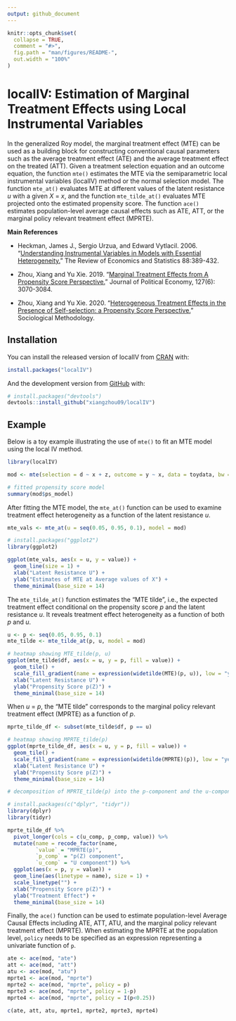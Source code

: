 ```yaml
---
output: github_document
---
```


<!-- README.md is generated from README.Rmd. Please edit that file -->

```r
knitr::opts_chunk$set(
  collapse = TRUE,
  comment = "#>",
  fig.path = "man/figures/README-",
  out.width = "100%"
)
```

# localIV: Estimation of Marginal Treatment Effects using Local Instrumental Variables

In the generalized Roy model, the marginal treatment effect (MTE) can be used as a building block
for constructing conventional causal parameters such as the average treatment effect (ATE) and
the average treatment effect on the treated (ATT). Given a treatment selection equation and an
outcome equation, the function `mte()` estimates the MTE via the semiparametric local instrumental
variables (localIV) method or the normal selection model. The function `mte_at()` evaluates MTE at
different values of the latent resistance *u* with a given *X* = *x*, and the function `mte_tilde_at()`
evaluates MTE projected onto the estimated propensity score. The function `ace()` estimates
population-level average causal effects such as ATE, ATT, or the marginal policy relevant treatment
effect (MPRTE).

**Main References**

- Heckman, James J., Sergio Urzua, and Edward Vytlacil. 2006. "[Understanding Instrumental Variables in Models with Essential Heterogeneity.](https://www.mitpressjournals.org/doi/abs/10.1162/rest.88.3.389)" The Review of Economics and Statistics 88:389-432.

- Zhou, Xiang and Yu Xie. 2019. "[Marginal Treatment Effects from A Propensity Score Perspective.](https://www.journals.uchicago.edu/doi/abs/10.1086/702172)" Journal of Political Economy, 127(6): 3070-3084.

- Zhou, Xiang and Yu Xie. 2020. "[Heterogeneous Treatment Effects in the Presence of Self-selection: a Propensity Score Perspective.](https://journals.sagepub.com/doi/abs/10.1177/0081175019862593)" Sociological Methodology.

## Installation

You can install the released version of localIV from [CRAN](https://CRAN.R-project.org) with:

``` r
install.packages("localIV")
```

And the development version from [GitHub](https://github.com/) with:

``` r
# install.packages("devtools")
devtools::install_github("xiangzhou09/localIV")
```
## Example

Below is a toy example illustrating the use of `mte()` to fit an MTE model using the local IV method.

```r
library(localIV)

mod <- mte(selection = d ~ x + z, outcome = y ~ x, data = toydata, bw = 0.2)

# fitted propensity score model
summary(mod$ps_model)

```

After fitting the MTE model, the `mte_at()` function can be used to examine treatment effect heterogeneity as a function of the latent resistance *u*.

```r

mte_vals <- mte_at(u = seq(0.05, 0.95, 0.1), model = mod)

# install.packages("ggplot2")
library(ggplot2)

ggplot(mte_vals, aes(x = u, y = value)) +
  geom_line(size = 1) +
  xlab("Latent Resistance U") +
  ylab("Estimates of MTE at Average values of X") +
  theme_minimal(base_size = 14)

```

The `mte_tilde_at()` function estimates the "MTE tilde", i.e., the expected treatment effect conditional on the propensity score *p* and the latent resistance *u*. It reveals treatment effect heterogeneity as a function of both *p* and *u*.

```r

u <- p <- seq(0.05, 0.95, 0.1)
mte_tilde <- mte_tilde_at(p, u, model = mod)

# heatmap showing MTE_tilde(p, u)
ggplot(mte_tilde$df, aes(x = u, y = p, fill = value)) +
  geom_tile() +
  scale_fill_gradient(name = expression(widetilde(MTE)(p, u)), low = "yellow", high = "blue") +
  xlab("Latent Resistance U") +
  ylab("Propensity Score p(Z)") +
  theme_minimal(base_size = 14)
```

When *u* = *p*, the "MTE tilde" corresponds to the marginal policy relevant treatment effect (MPRTE) as a
function of *p*.

```r

mprte_tilde_df <- subset(mte_tilde$df, p == u)

# heatmap showing MPRTE_tilde(p)
ggplot(mprte_tilde_df, aes(x = u, y = p, fill = value)) +
  geom_tile() +
  scale_fill_gradient(name = expression(widetilde(MPRTE)(p)), low = "yellow", high = "blue") +
  xlab("Latent Resistance U") +
  ylab("Propensity Score p(Z)") +
  theme_minimal(base_size = 14)

# decomposition of MPRTE_tilde(p) into the p-component and the u-component

# install.packages(c("dplyr", "tidyr"))
library(dplyr)
library(tidyr)

mprte_tilde_df %>%
  pivot_longer(cols = c(u_comp, p_comp, value)) %>%
  mutate(name = recode_factor(name,
         `value` = "MPRTE(p)",
         `p_comp` = "p(Z) component",
         `u_comp` = "U component")) %>%
  ggplot(aes(x = p, y = value)) +
  geom_line(aes(linetype = name), size = 1) +
  scale_linetype("") +
  xlab("Propensity Score p(Z)") +
  ylab("Treatment Effect") +
  theme_minimal(base_size = 14)
```

Finally, the `ace()` function can be used to estimate population-level Average Causal Effects including
ATE, ATT, ATU, and the marginal policy relevant treatment effect (MPRTE). When estimating the MPRTE at
the population level, `policy` needs to be specified as an expression representing a univariate function of `p`.

```r

ate <- ace(mod, "ate")
att <- ace(mod, "att")
atu <- ace(mod, "atu")
mprte1 <- ace(mod, "mprte")
mprte2 <- ace(mod, "mprte", policy = p)
mprte3 <- ace(mod, "mprte", policy = 1-p)
mprte4 <- ace(mod, "mprte", policy = I(p<0.25))

c(ate, att, atu, mprte1, mprte2, mprte3, mprte4)
```



